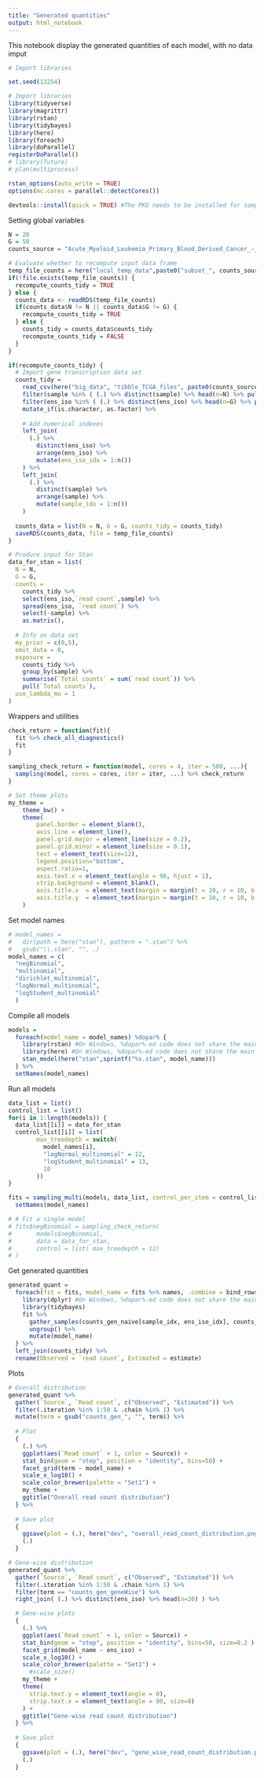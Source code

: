 ```yaml
---
title: "Generated quantities"
output: html_notebook
---
```


This notebook display the generated quantities of each model, with no data imput

```r
# Import libraries

set.seed(13254)

# Import libraries
library(tidyverse)
library(magrittr)
library(rstan)
library(tidybayes)
library(here)
library(foreach)
library(doParallel)
registerDoParallel()
# library(future)
# plan(multiprocess)

rstan_options(auto_write = TRUE)
options(mc.cores = parallel::detectCores())

devtools::install(quick = TRUE) #The PKG needs to be installed for sampling_multi to work
```

Setting global variables

```r

N = 20 
G = 50 
counts_source = "Acute_Myeloid_Leukemia_Primary_Blood_Derived_Cancer_-_Peripheral_Blood"

# Evaluate whether to recompute input data frame
temp_file_counts = here("local_temp_data",paste0("subset_", counts_source,".rds")) 
if(!file.exists(temp_file_counts)) {
  recompute_counts_tidy = TRUE
} else {
  counts_data <- readRDS(temp_file_counts)
  if(counts_data$N != N || counts_data$G != G) {
    recompute_counts_tidy = TRUE
  } else {
    counts_tidy = counts_data$counts_tidy
    recompute_counts_tidy = FALSE
  }
}

if(recompute_counts_tidy) {
  # Import gene transcription data set
  counts_tidy =
    read_csv(here("big_data", "tibble_TCGA_files", paste0(counts_source, ".csv"))) %>%
    filter(sample %in% ( (.) %>% distinct(sample) %>% head(n=N) %>% pull(sample)) ) %>%
    filter(ens_iso %in% ( (.) %>% distinct(ens_iso) %>% head(n=G) %>% pull(ens_iso)) ) %>%
    mutate_if(is.character, as.factor) %>%
  
    # Add numerical indexes
    left_join(
      (.) %>% 
        distinct(ens_iso) %>% 
        arrange(ens_iso) %>% 
        mutate(ens_iso_idx = 1:n())
    ) %>%
    left_join(
      (.) %>% 
        distinct(sample) %>% 
        arrange(sample) %>% 
        mutate(sample_idx = 1:n())
    )
  
  counts_data = list(N = N, G = G, counts_tidy = counts_tidy)
  saveRDS(counts_data, file = temp_file_counts)
}
```

```r
# Produce input for Stan
data_for_stan = list(
  N = N, 
  G = G,
  counts =
    counts_tidy %>%
    select(ens_iso,`read count`,sample) %>%
    spread(ens_iso, `read count`) %>%
    select(-sample) %>%
    as.matrix(),
  
  # Info on data set
  my_prior = c(0,5),
  omit_data = 0,
  exposure = 
    counts_tidy %>% 
    group_by(sample) %>% 
    summarise(`Total counts` = sum(`read count`)) %>% 
    pull(`Total counts`),
  use_lambda_mu = 1
)
```

Wrappers and utilities

```r

check_return = function(fit){
  fit %>% check_all_diagnostics()
  fit
}

sampling_check_return = function(model, cores = 4, iter = 500, ...){
  sampling(model, cores = cores, iter = iter, ...) %>% check_return
}

# Set theme plots
my_theme = 	
	theme_bw() +
	theme(
		panel.border = element_blank(),
		axis.line = element_line(),
		panel.grid.major = element_line(size = 0.2),
		panel.grid.minor = element_line(size = 0.1),
		text = element_text(size=12),
		legend.position="bottom",
		aspect.ratio=1,
		axis.text.x = element_text(angle = 90, hjust = 1),
		strip.background = element_blank(),
		axis.title.x  = element_text(margin = margin(t = 10, r = 10, b = 10, l = 10)),
		axis.title.y  = element_text(margin = margin(t = 10, r = 10, b = 10, l = 10))
	)


```

Set model names

```r
# model_names = 
#   dir(path = here("stan"), pattern = ".stan") %>%
#   gsub("\\.stan", "", .)
model_names = c(
  "negBinomial", 
  "multinomial", 
  "dirichlet_multinomial", 
  "logNormal_multinomial", 
  "logStudent_multinomial"
  )

```

Compile all models

```r
models = 
  foreach(model_name = model_names) %dopar% {
    library(rstan) #On Windows, %dopar%-ed code does not share the main session
    library(here) #On Windows, %dopar%-ed code does not share the main session
    stan_model(here("stan",sprintf("%s.stan", model_name)))
  } %>% 
  setNames(model_names)
```

Run all models

```r
data_list = list()
control_list = list()
for(i in 1:length(models)) {
  data_list[[i]] = data_for_stan
  control_list[[i]] = list(
        max_treedepth = switch(
          model_names[i], 
          "logNormal_multinomial" = 12, 
          "logStudent_multinomial" = 13, 
          10
        )) 
}

fits = sampling_multi(models, data_list, control_per_item = control_list) %>% 
  setNames(model_names)

# # Fit a single model
# fits$negBinomial = sampling_check_return(
#       models$negBinomial,
#       data = data_for_stan,
#       control = list( max_treedepth = 12)
# )
```


Get generated quantities

```r
generated_quant = 
  foreach(fit = fits, model_name = fits %>% names, .combine = bind_rows) %dopar% {
    library(dplyr) #On Windows, %dopar%-ed code does not share the main session
    library(tidybayes) 
    fit %>%
      gather_samples(counts_gen_naive[sample_idx, ens_iso_idx], counts_gen_geneWise[sample_idx, ens_iso_idx]) %>%
      ungroup() %>%
      mutate(model_name)
  } %>%
  left_join(counts_tidy) %>%
  rename(Observed = `read count`, Estimated = estimate)

```

Plots 

```r

# Overall distribution
generated_quant %>%
  gather(`Source`, `Read count`, c("Observed", "Estimated")) %>%
  filter(.iteration %in% 1:50 & .chain %in% 1) %>%
  mutate(term = gsub("counts_gen_", "", term)) %>%
  
  # Plot
  {
    (.) %>%
    ggplot(aes(`Read count` + 1, color = Source)) +
    stat_bin(geom = "step", position = "identity", bins=50) +
    facet_grid(term ~ model_name) +
    scale_x_log10() +
    scale_color_brewer(palette = "Set1") +
    my_theme +
    ggtitle("Overall read count distribution") 
  } %>%
  
  # Save plot
  {
    ggsave(plot = (.), here("dev", "overall_read_count_distribution.png"))
    (.)
  }

# Gene-wise distribution
generated_quant %>%
  gather(`Source`, `Read count`, c("Observed", "Estimated")) %>%
  filter(.iteration %in% 1:50 & .chain %in% 1) %>%
  filter(term == "counts_gen_geneWise") %>%
  right_join( (.) %>% distinct(ens_iso) %>% head(n=20) ) %>%

  # Gene-wise plots
  {
    (.) %>%
    ggplot(aes(`Read count` + 1, color = Source)) +
    stat_bin(geom = "step", position = "identity", bins=50, size=0.2 ) +
    facet_grid(model_name ~ ens_iso) +
    scale_x_log10() +
    scale_color_brewer(palette = "Set1") +
      #scale_size()
    my_theme +
    theme(
      strip.text.y = element_text(angle = 0),
      strip.text.x = element_text(angle = 90, size=8)
    ) +
    ggtitle("Gene-wise read count distribution") 
  } %>%
  
  # Save plot
  {
    ggsave(plot = (.), here("dev", "gene_wise_read_count_distribution.png"), width=29, height=21, units = "cm")
    (.)
  }
  

```


